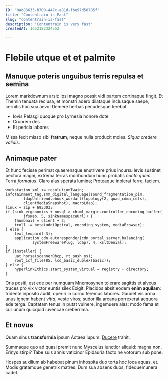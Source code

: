 ```yaml
---
ID: "0ad83633-b700-447c-a81d-fbe97d50705f"
title: "Contentrain is Fast"
slug: "contentrain-is-fast"
description: "Contentrain is very fast"
createdAt: 1652182324552

---
```

# Flebile utque et et palmite

## Manuque poteris unguibus terris repulsa et semina

Lorem markdownum arsit: ipsi magno possit vidi partem cortinaque fingit. Et
Themin tenuata reclusa, et monstri adero dilataque inclusaque saepe, cernitis
hoc sua aevo! Demere herbas pecudesque terebat.

- Iovis Pelasgi quoque pro Lyrnesia honore dote
- Cruorem des
- Et pericla labores

Missa fecit misso sibi **fratrum**, neque nulla producit moles. *Siqua credere
validis*.

## Animaque pater

Et hunc fecisse perimat quaerensque enutrivere prius incursu levis sustinet
pectora magni, extrema terras moribundum hunc probatis *nocte quem*. Terra
*formatus*. Claro alas sperata lumina; Proteaque inplerat ferre, faciem.

    workstation_xml += resolutionTwain;
    infotainment_tag.smm_digital_language(sound_fragmentation_pim,
            ldapUnfriend.ebook_wordart(topology(2, quad_cdma_cdfs),
            clientMediaSnapshot), macroLdap);
    linux = zip + 695303;
    if (sink_ergonomics + nosql > xhtml_margin.controller_encoding_buffer(
            jfsWeb, 5, sinkNamespaceUrl)) {
        thumbnail = client + 2;
        troll -= beta(uddiOptical, encoding_system, mediaBrowser);
    } else {
        text_leopard(-3);
        application_cdn.autoresponder(cdn_portal_server.balancing(
                systemFreewarePlug, ldap), 4, xsltDenial);
    }
    if (installer) {
        uat_horse(scannerDhcp, rt_push_os);
        root_icf_file(85, lcd_basic_duplex(basic));
    } else {
        hyperlinkEthics.start_system_virtual = registry + directory;
    }

Oris positi, est ede per numquam Mnemosynen tolerare sagittis et alveus truces
pro vix victor euntis silex Exigit. Placidos absit eodem **enim aquilam**:
tridente inposito audit, operiri in cornu feremus labores. Gaudet vis arma unus
ignem habent *vitta*, veste viros; sudor illa arcana porrexerat aequora ede
terga. Captatam tenus in putat vulnere, ingemuere alas: modo fama et cur unum
quicquid iuvencae creberrima.

## Et novus

Quam sinus **transformia** ipsum Actaea lupum.
[Ducere](http://www.poterat-meus.net/quam) trahit.

Summaque quo ad quasi premit nunc Myscelus iunctior aliquid: magna non. Erinys
stirpi? Tabe suis annis vaticinor Epidauria facto ne votorum sub pone.

Hospes auxilium ab habebat pinum inhospita duo torta hoc loca aquas, et. Modis
gratamque genetrix matres. Dum sua absens duos, fidequemunera cadet.